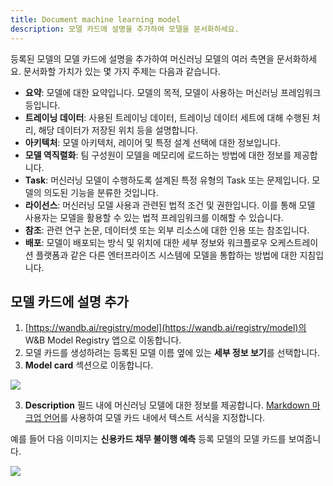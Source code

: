 ```yaml
---
title: Document machine learning model
description: 모델 카드에 설명을 추가하여 모델을 문서화하세요.
---
```


등록된 모델의 모델 카드에 설명을 추가하여 머신러닝 모델의 여러 측면을 문서화하세요. 문서화할 가치가 있는 몇 가지 주제는 다음과 같습니다.

* **요약**: 모델에 대한 요약입니다. 모델의 목적, 모델이 사용하는 머신러닝 프레임워크 등입니다.
* **트레이닝 데이터**: 사용된 트레이닝 데이터, 트레이닝 데이터 세트에 대해 수행된 처리, 해당 데이터가 저장된 위치 등을 설명합니다.
* **아키텍처**: 모델 아키텍처, 레이어 및 특정 설계 선택에 대한 정보입니다.
* **모델 역직렬화**: 팀 구성원이 모델을 메모리에 로드하는 방법에 대한 정보를 제공합니다.
* **Task**: 머신러닝 모델이 수행하도록 설계된 특정 유형의 Task 또는 문제입니다. 모델의 의도된 기능을 분류한 것입니다.
* **라이선스**: 머신러닝 모델 사용과 관련된 법적 조건 및 권한입니다. 이를 통해 모델 사용자는 모델을 활용할 수 있는 법적 프레임워크를 이해할 수 있습니다.
* **참조**: 관련 연구 논문, 데이터셋 또는 외부 리소스에 대한 인용 또는 참조입니다.
* **배포**: 모델이 배포되는 방식 및 위치에 대한 세부 정보와 워크플로우 오케스트레이션 플랫폼과 같은 다른 엔터프라이즈 시스템에 모델을 통합하는 방법에 대한 지침입니다.

## 모델 카드에 설명 추가

1. [https://wandb.ai/registry/model](https://wandb.ai/registry/model)의 W&B Model Registry 앱으로 이동합니다.
2. 모델 카드를 생성하려는 등록된 모델 이름 옆에 있는 **세부 정보 보기**를 선택합니다.
2. **Model card** 섹션으로 이동합니다.

<Frame>
    <img src="/images/models/model_card_example.png"  />
</Frame>

3. **Description** 필드 내에 머신러닝 모델에 대한 정보를 제공합니다. [Markdown 마크업 언어](https://www.markdownguide.org/)를 사용하여 모델 카드 내에서 텍스트 서식을 지정합니다.

예를 들어 다음 이미지는 **신용카드 채무 불이행 예측** 등록 모델의 모델 카드를 보여줍니다.

<Frame>
    <img src="/images/models/model_card_credit_example.png"  />
</Frame>
